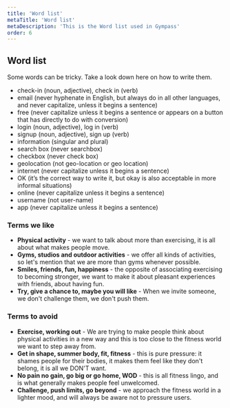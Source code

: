 ```yaml
---
title: 'Word list'
metaTitle: 'Word list'
metaDescription: 'This is the Word list used in Gympass'
order: 6
---
```


## Word list

Some words can be tricky. Take a look down here on how to write them.

- check-in (noun, adjective), check in (verb)
- email (never hyphenate in English, but always do in all other languages,
  and never capitalize, unless it begins a sentence)
- free (never capitalize unless it begins a sentence or appears on a button
  that has directly to do with conversion)
- login (noun, adjective), log in (verb)
- signup (noun, adjective), sign up (verb)
- information (singular and plural)
- search box (never searchbox)
- checkbox (never check box)
- geolocation (not geo-location or geo location)
- internet (never capitalize unless it begins a sentence)
- OK (it’s the correct way to write it, but okay is also acceptable in more
  informal situations)
- online (never capitalize unless it begins a sentence)
- username (not user-name)
- app (never capitalize unless it begins a sentence)

### Terms we like

- **Physical activity** - we want to talk about more than exercising, it is all
  about what makes people move.
- **Gyms, studios and outdoor activities** - we offer all kinds of activities,
  so let's mention that we are more than gyms whenever possible.
- **Smiles, friends, fun, happiness** - the opposite of associating exercising
  to becoming stronger, we want to make it about pleasant experiences with
  friends, about having fun.
- **Try, give a chance to, maybe you will like** - When we invite someone, we
  don't challenge them, we don't push them.

### Terms to avoid

- **Exercise, working out** - We are trying to make people think about physical
  activities in a new way and this is too close to the fitness world we want to
  step away from.
- **Get in shape, summer body, fit, fitness** - this is pure pressure: it shames
  people for their bodies, it makes them feel like they don't belong, it is all we
  DON'T want.
- **No pain no gain, go big or go home, WOD** - this is all fitness lingo, and
  is what generally makes people feel unwelcomed.
- **Challenge, push limits, go beyond** - we approach the fitness world in a
  lighter mood, and will always be aware not to pressure users.
